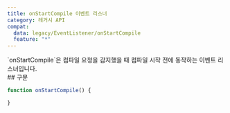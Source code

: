 ```yaml
---
title: onStartCompile 이벤트 리스너
category: 레거시 API
compat:
  data: legacy/EventListener/onStartCompile
  feature: "*"
---
```


<Section>
  `onStartCompile`은 컴파일 요청을 감지했을 때 컴파일 시작 전에 동작하는 이벤트 리스너입니다.
</Section>
<Section>
  ## 구문

  ~~~js
  function onStartCompile() {

  }
  ~~~
</Section>